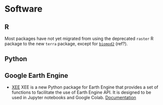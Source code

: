 # Software

## R

Most packages have not yet migrated from using the deprecated `raster` R package to the new `terra` package, except for [`biomod2`](https://biomodhub.github.io/biomod2/) (ref?).

## Python



## Google Earth Engine

- [XEE](https://github.com/google/Xee)
    XEE is a new Python package for Earth Engine that provides a set of functions to facilitate the use of Earth Engine API. It is designed to be used in Jupyter notebooks and Google Colab.
  [Documentation](https://google.github.io/Xee/)
